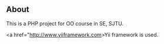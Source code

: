 == About ==

This is a PHP project for OO course in SE, SJTU.

<a href="http://www.yiiframework.com>Yii framework</a> is used.

